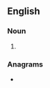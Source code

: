==English==
{{wikipedia|dab=Big Guns (disambiguation)|Big Guns}}

===Noun===
{{head|en|noun form}}
# {{plural of|en|big gun}}

===Anagrams===
* {{anagrams|en|a=bgginsu|Buggins}}